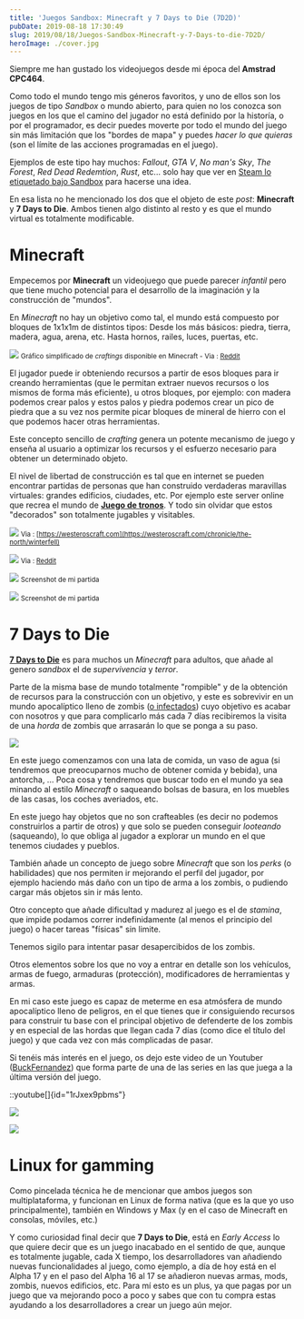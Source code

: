 ```yaml
---
title: 'Juegos Sandbox: Minecraft y 7 Days to Die (7D2D)'
pubDate: 2019-08-18 17:30:49
slug: 2019/08/18/Juegos-Sandbox-Minecraft-y-7-Days-to-die-7D2D/
heroImage: ./cover.jpg
---
```


Siempre me han gustado los videojuegos desde mi época del **Amstrad CPC464**.

Como todo el mundo tengo mis géneros favoritos, y uno de ellos son los juegos de tipo _Sandbox_ o mundo abierto, para quien no los conozca son juegos en los que el camino del jugador no está definido por la historía, o por el programador, es decir puedes moverte por todo el mundo del juego sin más limitación que los "bordes de mapa" y puedes _hacer lo que quieras_ (son el límite de las acciones programadas en el juego).

Ejemplos de este tipo hay muchos: _Fallout_, _GTA V_, _No man's Sky_, _The Forest_, _Red Dead Redemtion_, _Rust_, etc... solo hay que ver en [Steam lo etiquetado bajo Sandbox](https://store.steampowered.com/tags/en/Sandbox/#p=0&tab=TopSellers) para hacerse una idea.

En esa lista no he mencionado los dos que el objeto de este _post_: **Minecraft** y **7 Days to Die**. Ambos tienen algo distinto al resto y es que el mundo virtual es totalmente modificable.

# Minecraft

Empecemos por **Minecraft** un videojuego que puede parecer _infantil_ pero que tiene mucho potencial para el desarrollo de la imaginación y la construcción de "mundos".

En _Minecraft_ no hay un objetivo como tal, el mundo está compuesto por bloques de 1x1x1m de distintos tipos: Desde los más básicos: piedra, tierra, madera, agua, arena, etc. Hasta hornos, railes, luces, puertas, etc.

![](minecraft.png)
<small>Gráfico simplificado de _craftings_ disponible en Minecraft - Via : [Reddit](https://www.reddit.com/r/Minecraft/comments/gigmx/minecraft_production_tree_v3/)</small>

El jugador puede ir obteniendo recursos a partir de esos bloques para ir creando herramientas (que le permitan extraer nuevos recursos o los mismos de forma más eficiente), u otros bloques, por ejemplo: con madera podemos crear palos y estos palos y piedra podemos crear un pico de piedra que a su vez nos permite picar bloques de mineral de hierro con el que podemos hacer otras herramientas.

Este concepto sencillo de _crafting_ genera un potente mecanismo de juego y enseña al usuario a optimizar los recursos y el esfuerzo necesario para obtener un determinado objeto.

El nivel de libertad de construcción es tal que en internet se pueden encontrar partidas de personas que han construido verdaderas maravillas virtuales: grandes edificios, ciudades, etc. Por ejemplo este server online que recrea el mundo de **[Juego de tronos](https://westeroscraft.com/)**. Y todo sin olvidar que estos "decorados" son totalmente jugables y visitables.

![](winterfell_westeroscraft.jpg)
<small>Via : [https://westeroscraft.com](https://westeroscraft.com/chronicle/the-north/winterfell)</small>

![](jgcjqi3v6c711.png)
<small>Via : [Reddit](https://www.reddit.com/r/Minecraft/comments/8v9tjb/i_play_this_game_like_cities_skylines_for_some/)</small>

![](minecraft01.jpg)
<small>Screenshot de mi partida</small>

![](minecraft02.jpg)
<small>Screenshot de mi partida</small>

# 7 Days to Die

**[7 Days to Die](https://store.steampowered.com/app/251570/7_Days_to_Die/)** es para muchos un _Minecraft_ para adultos, que añade al genero _sandbox_ el de _supervivencia_ y _terror_.

Parte de la misma base de mundo totalmente "rompible" y de la obtención de recursos para la construcción con un objetivo, y este es sobrevivir en un mundo apocalíptico lleno de zombis ([o infectados](https://youtu.be/CH_6IjP4aoU?t=122)) cuyo objetivo es acabar con nosotros y que para complicarlo más cada 7 días recibiremos la visita de una _horda_ de zombis que arrasarán lo que se ponga a su paso.

![](7dtd02.jpg)

En este juego comenzamos con una lata de comida, un vaso de agua (si tendremos que preocuparnos mucho de obtener comida y bebida), una antorcha, ... Poca cosa y tendremos que buscar todo en el mundo ya sea minando al estilo _Minecraft_ o saqueando bolsas de basura, en los muebles de las casas, los coches averiados, etc.

En este juego hay objetos que no son crafteables (es decir no podemos construirlos a partir de otros) y que solo se pueden conseguir _looteando_ (saqueando), lo que obliga al jugador a explorar un mundo en el que tenemos ciudades y pueblos.

También añade un concepto de juego sobre _Minecraft_ que son los _perks_ (o habilidades) que nos permiten ir mejorando el perfil del jugador, por ejemplo haciendo más daño con un tipo de arma a los zombis, o pudiendo cargar más objetos sin ir más lento.

Otro concepto que añade dificultad y madurez al juego es el de _stamina_, que impide podamos correr indefinidamente (al menos el principio del juego) o hacer tareas "físicas" sin limite.

Tenemos sigilo para intentar pasar desapercibidos de los zombis.

Otros elementos sobre los que no voy a entrar en detalle son los vehículos, armas de fuego, armaduras (protección), modificadores de herramientas y armas.

En mi caso este juego es capaz de meterme en esa atmósfera de mundo apocalíptico lleno de peligros, en el que tienes que ir consiguiendo recursos para construir tu base con el principal objetivo de defenderte de los zombis y en especial de las hordas que llegan cada 7 días (como dice el título del juego) y que cada vez con más complicadas de pasar.

Si tenéis más interés en el juego, os dejo este video de un Youtuber ([BuckFernandez](https://www.youtube.com/channel/UCWktmlIWDDxOYSmV7gRV9gw)) que forma parte de una de las series en las que juega a la última versión del juego.

::youtube[]{id="1rJxex9pbms"}

![](7dtd03.jpg)

![](7dtd04.jpg)

# Linux for gamming

Como pincelada técnica he de mencionar que ambos juegos son multiplataforma, y funcionan en Linux de forma nativa (que es la que yo uso principalmente), también en Windows y Max (y en el caso de Minecraft en consolas, móviles, etc.)

Y como curiosidad final decir que **7 Days to Die**, está en _Early Access_ lo que quiere decir que es un juego inacabado en el sentido de que, aunque es totalmente jugable, cada X tiempo, los desarrolladores van añadiendo nuevas funcionalidades al juego, como ejemplo, a día de hoy está en el Alpha 17 y en el paso del Alpha 16 al 17 se añadieron nuevas armas, mods, zombis, nuevos edificios, etc. Para mí esto es un plus, ya que pagas por un juego que va mejorando poco a poco y sabes que con tu compra estas ayudando a los desarrolladores a crear un juego aún mejor.
